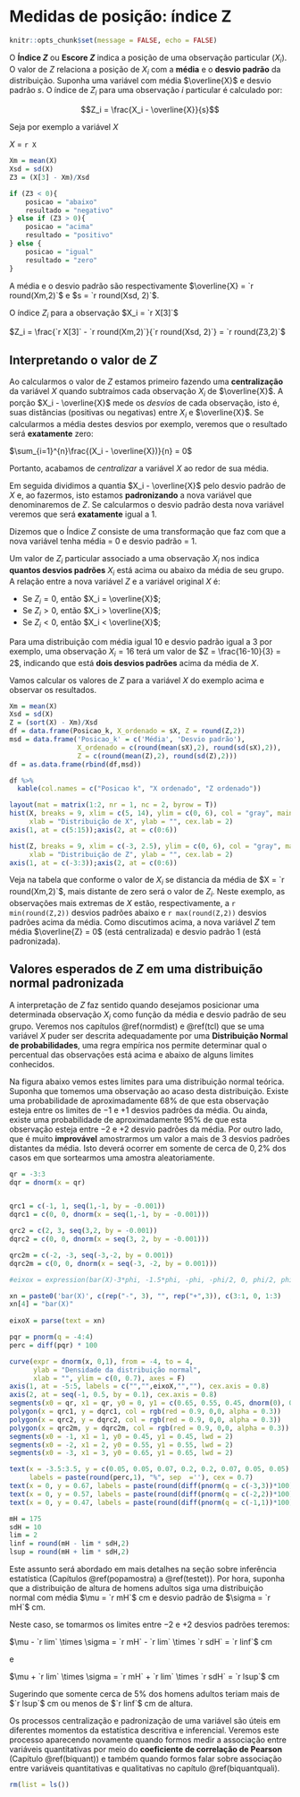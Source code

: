 # Medidas de posição: índice Z {#escorez}

```r
knitr::opts_chunk$set(message = FALSE, echo = FALSE)
```

O **Índice $Z$** ou **Escore $Z$** indica a posição de uma observação particular ($X_i$). O valor de $Z$ relaciona a posição de $X_i$ com a **média** e o **desvio padrão** da distribuição. Suponha uma variável com média $\overline{X}$ e desvio padrão $s$. O índice de $Z_i$ para uma observação $i$ particular é calculado por:

$$Z_i = \frac{X_i - \overline{X}}{s}$$

Seja por exemplo a variável $X$

$X$ = `r X` 


```r
Xm = mean(X)
Xsd = sd(X)
Z3 = (X[3] - Xm)/Xsd

if (Z3 < 0){
    posicao = "abaixo"
    resultado = "negativo"
} else if (Z3 > 0){
    posicao = "acima"
    resultado = "positivo"
} else {
    posicao = "igual"
    resultado = "zero"
}
```


A média e o desvio padrão são respectivamente $\overline{X} = `r round(Xm,2)`$ e $s = `r round(Xsd, 2)`$.

O índice $Z_i$ para a observação $X_i = `r X[3]`$

$Z_i = \frac{`r X[3]` - `r round(Xm,2)`}{`r round(Xsd, 2)`} = `r round(Z3,2)`$

## Interpretando o valor de $Z$

Ao calcularmos o valor de $Z$ estamos primeiro fazendo uma **centralização** da variável $X$ quando subtraímos cada observação $X_i$ de $\overline{X}$. A porção $X_i - \overline{X}$ mede os *desvios* de cada observação, isto é, suas distâncias (positivas ou negativas) entre $X_i$ e $\overline{X}$. Se calcularmos a média destes desvios por exemplo, veremos que o resultado será **exatamente** zero:

$\sum_{i=1}^{n}\frac{(X_i - \overline{X})}{n} = 0$

Portanto, acabamos de *centralizar* a variável $X$ ao redor de sua média.

Em seguida dividimos a quantia $X_i - \overline{X}$ pelo desvio padrão de $X$ e, ao fazermos, isto estamos **padronizando** a nova variável que denominaremos de $Z$. Se calcularmos o desvio padrão desta nova variável veremos que será **exatamente** igual a $1$.

Dizemos que o Índice $Z$ consiste de uma transformação que faz com que a nova variável tenha média = $0$ e desvio padrão = $1$. 

Um valor de $Z_i$ particular associado a uma observação $X_i$ nos indica **quantos desvios padrões** $X_i$ está acima ou abaixo da média de seu grupo. A relação entre a nova variável $Z$  e a variável original $X$ é:

- Se $Z_i = 0$, então $X_i = \overline{X}$;
- Se $Z_i > 0$, então $X_i > \overline{X}$;
- Se $Z_i < 0$, então $X_i < \overline{X}$;

Para uma distribuição com média igual $10$ e desvio padrão igual a $3$ por exemplo, uma observação $X_i = 16$ terá um valor de $Z = \frac{16-10}{3} = 2$, indicando que está **dois desvios padrões** acima da média de $X$.

Vamos calcular os valores de $Z$ para a variável $X$ do exemplo acima e observar os resultados.

```r
Xm = mean(X)
Xsd = sd(X)
Z = (sort(X) - Xm)/Xsd
df = data.frame(Posicao_k, X_ordenado = sX, Z = round(Z,2))
msd = data.frame('Posicao_k' = c('Média', 'Desvio padrão'),
                 X_ordenado = c(round(mean(sX),2), round(sd(sX),2)),
                 Z = c(round(mean(Z),2), round(sd(Z),2)))
df = as.data.frame(rbind(df,msd))

df %>% 
  kable(col.names = c("Posicao k", "X ordenado", "Z ordenado"))
```

```r
layout(mat = matrix(1:2, nr = 1, nc = 2, byrow = T))
hist(X, breaks = 9, xlim = c(5, 14), ylim = c(0, 6), col = "gray", main = "", prob = F, axes = T, 
     xlab = "Distribuição de X", ylab = "", cex.lab = 2)
axis(1, at = c(5:15));axis(2, at = c(0:6))

hist(Z, breaks = 9, xlim = c(-3, 2.5), ylim = c(0, 6), col = "gray", main = "", prob = F, axes = T, 
     xlab = "Distribuição de Z", ylab = "", cex.lab = 2)
axis(1, at = c(-3:3));axis(2, at = c(0:6))
```

Veja na tabela que conforme o valor de $X_i$ se distancia da média de $X = `r  round(Xm,2)`$, mais distante de zero será o valor de $Z_i$. Neste exemplo, as observações mais extremas de $X$ estão, respectivamente, a `r min(round(Z,2))` desvios padrões abaixo e `r max(round(Z,2))` desvios padrões acima da média. Como discutimos acima, a nova variável $Z$ tem média $\overline{Z} = 0$ (está centralizada) e desvio padrão $1$ (está padronizada). 

## Valores esperados de $Z$ em uma distribuição normal padronizada

A interpretação de $Z$ faz sentido quando desejamos posicionar uma determinada observação $X_i$ como função da média e desvio padrão de seu grupo. Veremos nos capítulos \@ref(normdist) e \@ref(tcl) que se uma variável $X$ puder ser descrita adequadamente por uma **Distribuição Normal de probabilidades**, uma regra empírica nos permite determinar qual o percentual das observações está acima e abaixo de alguns limites conhecidos. 

Na figura abaixo vemos estes limites para uma distribuição normal teórica. Suponha que tomemos uma observação ao acaso desta distribuição. Existe uma probabilidade de aproximadamente $68\%$ de que esta observação esteja entre os limites de $-1$ e $+1$ desvios padrões da média. Ou ainda, existe uma probabilidade de aproximadamente $95\%$ de que esta observação esteja entre $-2$ e $+2$ desvio padrões da média. Por outro lado, que é muito **improvável** amostrarmos um valor a mais de $3$ desvios padrões distantes da média. Isto deverá ocorrer em somente de cerca de $0,2\%$ dos casos em que sortearmos uma amostra aleatoriamente.


``` r
qr = -3:3
dqr = dnorm(x = qr)


qrc1 = c(-1, 1, seq(1,-1, by = -0.001))
dqrc1 = c(0, 0, dnorm(x = seq(1,-1, by = -0.001)))

qrc2 = c(2, 3, seq(3,2, by = -0.001))
dqrc2 = c(0, 0, dnorm(x = seq(3, 2, by = -0.001)))

qrc2m = c(-2, -3, seq(-3,-2, by = 0.001))
dqrc2m = c(0, 0, dnorm(x = seq(-3, -2, by = 0.001)))

#eixox = expression(bar(X)-3*phi, -1.5*phi, -phi, -phi/2, 0, phi/2, phi, 2*phi, 1.5*phi)

xn = paste0('bar(X)', c(rep("-", 3), "", rep("+",3)), c(3:1, 0, 1:3)  , '*s')
xn[4] = "bar(X)"
           
eixoX = parse(text = xn)

pqr = pnorm(q = -4:4)
perc = diff(pqr) * 100

curve(expr = dnorm(x, 0,1), from = -4, to = 4, 
      ylab = "Densidade da distribuição normal",
      xlab = "", ylim = c(0, 0.7), axes = F)
axis(1, at = -5:5, labels = c("","",eixoX,"",""), cex.axis = 0.8)
axis(2, at = seq(-1, 0.5, by = 0.1), cex.axis = 0.8)
segments(x0 = qr, x1 = qr, y0 = 0, y1 = c(0.65, 0.55, 0.45, dnorm(0), 0.45, 0.55, 0.65), lty = 2)
polygon(x = qrc1, y = dqrc1, col = rgb(red = 0.9, 0,0, alpha = 0.3))  
polygon(x = qrc2, y = dqrc2, col = rgb(red = 0.9, 0,0, alpha = 0.3))  
polygon(x = qrc2m, y = dqrc2m, col = rgb(red = 0.9, 0,0, alpha = 0.3))
segments(x0 = -1, x1 = 1, y0 = 0.45, y1 = 0.45, lwd = 2)
segments(x0 = -2, x1 = 2, y0 = 0.55, y1 = 0.55, lwd = 2)
segments(x0 = -3, x1 = 3, y0 = 0.65, y1 = 0.65, lwd = 2)

text(x = -3.5:3.5, y = c(0.05, 0.05, 0.07, 0.2, 0.2, 0.07, 0.05, 0.05),
     labels = paste(round(perc,1), "%", sep  =''), cex = 0.7)
text(x = 0, y = 0.67, labels = paste(round(diff(pnorm(q = c(-3,3))*100),2), "% a 3 desvios padrões da média",sep = ''), cex = 0.7)
text(x = 0, y = 0.57, labels = paste(round(diff(pnorm(q = c(-2,2))*100),2), "% a 2 desvios padrões da média",sep = ''), cex = 0.7)
text(x = 0, y = 0.47, labels = paste(round(diff(pnorm(q = c(-1,1))*100),2), "% a 1 desvio padrão da média",sep = ''), cex = 0.7)     

```


```r
mH = 175
sdH = 10
lim = 2
linf = round(mH - lim * sdH,2)
lsup = round(mH + lim * sdH,2)
```

Este assunto será abordado em mais detalhes na seção sobre inferência estatística (Capítulos \@ref(popamostra) a \@ref(testet)). Por hora, suponha que a distribuição de altura de homens adultos siga uma distribuição normal com média $\mu = `r mH`$ cm e desvio padrão de $\sigma = `r mH`$ cm. 

Neste caso, se tomarmos os limites entre $-2$ e $+2$ desvios padrões teremos: 

$\mu - `r lim` \times \sigma = `r mH` - `r lim` \times `r sdH` = `r linf`$ cm

e

$\mu + `r lim` \times \sigma = `r mH` + `r lim` \times `r sdH` = `r lsup`$ cm


Sugerindo que somente cerca de $5\%$ dos homens adultos teriam mais de $`r lsup`$ cm ou menos de $`r linf`$ cm de altura.

Os processos centralização e padronização de uma variável são úteis em diferentes momentos da estatística descritiva e inferencial. Veremos este processo aparecendo novamente quando formos medir a associação entre variáveis quantitativas por meio do **coeficiente de correlação de Pearson** (Capítulo \@ref(biquant)) e também quando formos falar sobre associação entre variáveis quantitativas e qualitativas no capítulo \@ref(biquantquali).


```r
rm(list = ls())
```

